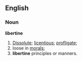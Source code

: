 == English ==
=== Noun ===
'''libertine'''
#[[Dissolute]]; [[licentious]]; [[profligate]]; 
#loose in [[morals]]; 
#'''libertine''' principles or manners.

{{Webster}}